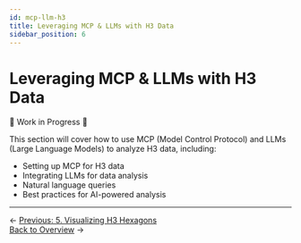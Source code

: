 ```yaml
---
id: mcp-llm-h3
title: Leveraging MCP & LLMs with H3 Data
sidebar_position: 6
---
```


# Leveraging MCP & LLMs with H3 Data

🚧 Work in Progress 🚧

This section will cover how to use MCP (Model Control Protocol) and LLMs (Large Language Models) to analyze H3 data, including:
- Setting up MCP for H3 data
- Integrating LLMs for data analysis
- Natural language queries
- Best practices for AI-powered analysis 

---

<div style={{ display: 'flex', justifyContent: 'space-between' }}>
  <div>← <a href="/deep-dives/hex/visualizing-h3">Previous: 5. Visualizing H3 Hexagons</a></div>
  <div><a href="/deep-dives/hex/hex-deep-dive">Back to Overview</a> →</div>
</div> 